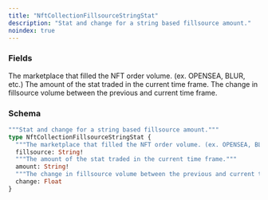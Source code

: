 ```yaml
---
title: "NftCollectionFillsourceStringStat"
description: "Stat and change for a string based fillsource amount."
noindex: true
---
```


### Fields

<ResponseField name="fillsource" type="String!" required>
  The marketplace that filled the NFT order volume. (ex. OPENSEA, BLUR, etc.)
</ResponseField>

<ResponseField name="amount" type="String!" required>
  The amount of the stat traded in the current time frame.
</ResponseField>

<ResponseField name="change" type="Float">
  The change in fillsource volume between the previous and current time frame.
</ResponseField>

### Schema


```graphql 
"""Stat and change for a string based fillsource amount."""
type NftCollectionFillsourceStringStat {
  """The marketplace that filled the NFT order volume. (ex. OPENSEA, BLUR, etc.)"""
  fillsource: String!
  """The amount of the stat traded in the current time frame."""
  amount: String!
  """The change in fillsource volume between the previous and current time frame."""
  change: Float
}
```
